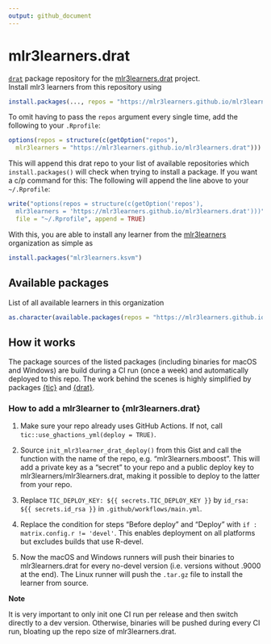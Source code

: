 ```yaml
---
output: github_document
---
```


# mlr3learners.drat

[`drat`](https://github.com/eddelbuettel/drat) package repository for the [mlr3learners.drat](https://github.com/mlr3learners/mlr3learners.drat) project.  
Install mlr3 learners from this repository using

```r
install.packages(..., repos = "https://mlr3learners.github.io/mlr3learners.drat")
```

To omit having to pass the `repos` argument every single time, add the following to your `.Rprofile`:

```r
options(repos = structure(c(getOption("repos"),
  mlr3learners = "https://mlr3learners.github.io/mlr3learners.drat")))
```

This will append this drat repo to your list of available repositories which `install.packages()` will check when trying to install a package.
If you want a c/p command for this: The following will append the line above to your `~/.Rprofile`:

```r
write("options(repos = structure(c(getOption('repos'),
  mlr3learners = 'https://mlr3learners.github.io/mlr3learners.drat')))",
  file = "~/.Rprofile", append = TRUE)
```

With this, you are able to install any learner from the [mlr3learners](https://github.com/mlr3learners) organization as simple as 

```r
install.packages("mlr3learners.ksvm")
```

## Available packages

List of all available learners in this organization

```r
as.character(available.packages(repos = "https://mlr3learners.github.io/mlr3learners.drat")[, 1])
```

## How it works

The package sources of the listed packages (including binaries for macOS and Windows) are build during a CI run (once a week) and automatically deployed to this repo.
The work behind the scenes is highly simplified by packages [{tic}](https://github.com/ropensci/tic) and [{drat}](https://github.com/eddelbuettel/drat).

### How to add a mlr3learner to {mlr3learners.drat}

1. Make sure your repo already uses GitHub Actions. 
  If not, call `tic::use_ghactions_yml(deploy = TRUE)`.
  
1. Source `init_mlr3learner_drat_deploy()` from this Gist and call the function with the name of the repo, e.g. "mlr3learners.mboost".
  This will add a private key as a "secret" to your repo and a public deploy key to mlr3learners/mlr3learners.drat, making it possible to deploy to the latter from your repo.

1. Replace ` TIC_DEPLOY_KEY: ${{ secrets.TIC_DEPLOY_KEY }}` by `id_rsa: ${{ secrets.id_rsa }}` in `.github/workflows/main.yml`.

1. Replace the condition for steps "Before deploy" and "Deploy" with `if : matrix.config.r != 'devel'`.
  This enables deployment on all platforms but excludes builds that use R-devel.
  
1. Now the macOS and Windows runners will push their binaries to mlr3learners.drat for every no-devel version (i.e. versions without .9000 at the end).
  The Linux runner will push the `.tar.gz` file to install the learner from source.
 
**Note**

It is very important to only init one CI run per release and then switch directly to a dev version.
Otherwise, binaries will be pushed during every CI run, bloating up the repo size of mlr3learners.drat.
   

